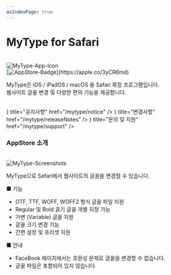 ```yaml
---
asIndexPage: true
---
```



# MyType for Safari

<br/>
<Image src="/img/Icon-iOS-Default-1024x1024@2x.png" alt="MyType-App-Icon" width={100} height={100} />
<br/>
[<Image src="/img/white.svg" alt="AppStore-Badge" width={150} height={70} />](https://apple.co/3yCR6md)
<br/>

MyType은 iOS / iPadOS / macOS 용 Safari 확장 프로그램입니다.  
웹사이트 글꼴 변경 및 다양한 편의 기능을 제공합니다.

<br />
<Cards>
  <Cards.Card
    icon={<Bell weight='fill'/>}
    title="공지사항"
    href="/mytype/notice"
  />
  <Cards.Card
    icon={<Note weight='fill'/>}
    title="변경사항"
    href="/mytype/releaseNotes"
  />
  <Cards.Card
    icon={<Question weight='fill'/>}
    title="문의 및 지원"
    href="/mytype/support"
  />
</Cards>
<br />

### AppStore 소개

<br />
<div className="border rounded-xl border-solid border-neutral-300 bg-white/50 px-4 py-3">

  <Image src='/img/IPHONE.png' alt='MyType-Screenshots' width={1500} height={300} priority className="border border-solid border-neutral-200 rounded-xl" />

  MyType으로 Safari에서 웹사이트의 글꼴을 변경할 수 있습니다.

  ■ 기능
  - OTF, TTF, WOFF, WOFF2 형식 글꼴 파일 지원
  - Regular 및 Bold 굵기 글꼴 개별 지정 가능
  - 가변 (Variable) 글꼴 지원
  - 글꼴 크기 변경 기능
  - 간편 설정 및 프리셋 지원

  ■ 안내
  - FaceBook 페이지에서는 호환성 문제로 글꼴을 변경할 수 없습니다.
  - 글꼴 파일은 포함되어 있지 않습니다.

</div>